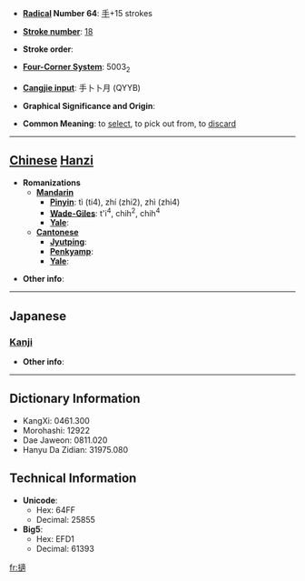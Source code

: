 * '''[[Wiktionary:Chinese radical index| Radical]] Number 64''': [[Wiktionary:Chinese radical index 手|手]]+15 strokes

* '''[[Wiktionary:Chinese total strokes index|Stroke number]]''': [[Wiktionary:Chinese total strokes index 18|18]]

* '''Stroke order''': 

* '''[[Wiktionary:Chinese four corner index|Four-Corner System]]''': 5003<sub>2</sub>

* '''[[Wiktionary:Chinese Cangjie index|Cangjie input]]''': 手卜卜月 (QYYB)

* '''Graphical Significance and Origin''': 

* '''Common Meaning''': to [[select]], to pick out from, to [[discard]]

----

== [[Chinese]] [[Hanzi]] ==

* '''Romanizations'''
** '''[[Mandarin]]'''
*** '''[[Pinyin]]''': tì (ti4), zhí (zhi2), zhì (zhi4)
*** '''[[Wade-Giles]]''': t'i<sup>4</sup>, chih<sup>2</sup>, chih<sup>4</sup>
*** '''[[Yale]]''': 
** '''[[Cantonese]]'''
*** '''[[Jyutping]]''':
*** '''[[Penkyamp]]''': 
*** '''[[Yale]]''': 

* '''Other info''': 

----

==Japanese==
===[[Kanji]]===
{{kanji|on readings=[[てき]] (teki), [[じゃく]] (jaku), [[ちゃく]] (chaku)
|kun readings=[[かく]] (kaku)
}}

* '''Other info''':  

----

== Dictionary Information ==

* KangXi: 0461.300
* Morohashi: 12922
* Dae Jaweon: 0811.020
* Hanyu Da Zidian: 31975.080

== Technical Information ==

* '''Unicode''':
** Hex: 64FF
** Decimal: 25855
* '''Big5''':
** Hex: EFD1
** Decimal: 61393

[[fr:擿]]